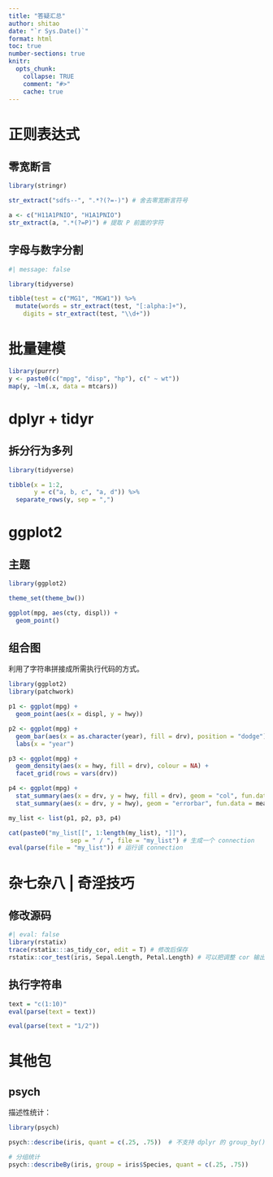 ```yaml
---
title: "答疑汇总"
author: shitao
date: "`r Sys.Date()`"
format: html
toc: true
number-sections: true
knitr: 
  opts_chunk: 
    collapse: TRUE
    comment: "#>"
    cache: true
---
```


# 正则表达式

## 零宽断言

```r
library(stringr)

str_extract("sdfs--", ".*?(?=-)") # 舍去零宽断言符号
```

```r
a <- c("H11A1PNIO", "H1A1PNIO")
str_extract(a, ".*(?=P)") # 提取 P 前面的字符
```


## 字母与数字分割

```r
#| message: false

library(tidyverse)

tibble(test = c("MG1", "MGW1")) %>% 
  mutate(words = str_extract(test, "[:alpha:]+"),
    digits = str_extract(test, "\\d+"))
```

# 批量建模

```r
library(purrr)
y <- paste0(c("mpg", "disp", "hp"), c(" ~ wt"))
map(y, ~lm(.x, data = mtcars))
```

# dplyr + tidyr

## 拆分行为多列

```r
library(tidyverse)

tibble(x = 1:2,
       y = c("a, b, c", "a, d")) %>% 
  separate_rows(y, sep = ",")
```

# ggplot2

## 主题

```r
library(ggplot2)

theme_set(theme_bw())

ggplot(mpg, aes(cty, displ)) +
  geom_point()
```

## 组合图

利用了字符串拼接成所需执行代码的方式。

```r
library(ggplot2)
library(patchwork)

p1 <- ggplot(mpg) + 
  geom_point(aes(x = displ, y = hwy))

p2 <- ggplot(mpg) + 
  geom_bar(aes(x = as.character(year), fill = drv), position = "dodge") + 
  labs(x = "year")

p3 <- ggplot(mpg) + 
  geom_density(aes(x = hwy, fill = drv), colour = NA) + 
  facet_grid(rows = vars(drv))

p4 <- ggplot(mpg) + 
  stat_summary(aes(x = drv, y = hwy, fill = drv), geom = "col", fun.data = mean_se) +
  stat_summary(aes(x = drv, y = hwy), geom = "errorbar", fun.data = mean_se, width = 0.5)

my_list <- list(p1, p2, p3, p4)

cat(paste0("my_list[[", 1:length(my_list), "]]"),
                 sep = " / ", file = "my_list") # 生成一个 connection
eval(parse(file = "my_list")) # 运行该 connection
```

# 杂七杂八 | 奇淫技巧

## 修改源码

```r
#| eval: false
library(rstatix)
trace(rstatix:::as_tidy_cor, edit = T) # 修改后保存
rstatix::cor_test(iris, Sepal.Length, Petal.Length) # 可以把调整 cor 输出为 4 位
```

## 执行字符串

```r
text = "c(1:10)"
eval(parse(text = text))
```

```r
eval(parse(text = "1/2"))
```


# 其他包

## psych

描述性统计：

```r
library(psych)

psych::describe(iris, quant = c(.25, .75))  # 不支持 dplyr 的 group_by()
```

```r
# 分组统计
psych::describeBy(iris, group = iris$Species, quant = c(.25, .75))
```



